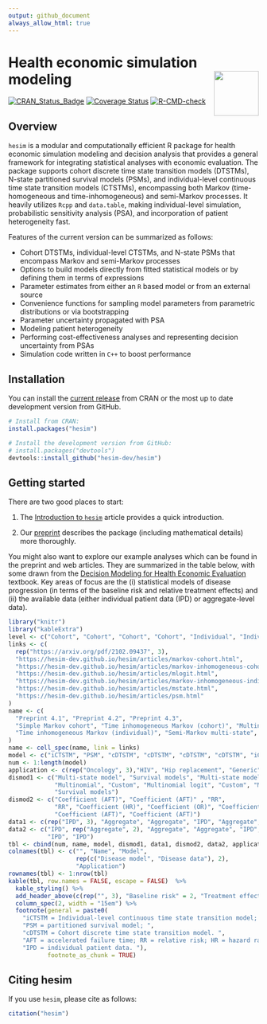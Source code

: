 ```yaml
---
output: github_document
always_allow_html: true
---
```


# Health economic simulation modeling <img src="man/figures/logo.png" align="right" width="90" />

<!-- badges: start -->
[![CRAN_Status_Badge](https://www.r-pkg.org/badges/version/hesim)](https://cran.r-project.org/package=hesim)
[![Coverage Status](https://codecov.io/gh/hesim-dev/hesim/branch/master/graph/badge.svg)](https://app.codecov.io/gh/hesim-dev/hesim)
[![R-CMD-check](https://github.com/hesim-dev/hesim/actions/workflows/R-CMD-check.yaml/badge.svg)](https://github.com/hesim-dev/hesim/actions/workflows/R-CMD-check.yaml)
<!-- badges: end -->

## Overview
`hesim` is a modular and computationally efficient R package for health economic simulation modeling and decision analysis that provides a general framework for integrating statistical analyses with economic evaluation. The package supports cohort discrete time state transition models (DTSTMs), N-state partitioned survival models (PSMs), and individual-level continuous time state transition models (CTSTMs), encompassing both Markov (time-homogeneous and time-inhomogeneous) and semi-Markov processes. It heavily utilizes `Rcpp` and `data.table`, making individual-level simulation, probabilistic sensitivity analysis (PSA), and incorporation of patient heterogeneity fast. 

Features of the current version can be summarized as follows:

* Cohort DTSTMs, individual-level CTSTMs, and N-state PSMs that encompass Markov and semi-Markov processes
* Options to build models directly from fitted statistical models or by defining them in terms of expressions
* Parameter estimates from either an `R` based model or from an external source
* Convenience functions for sampling model parameters from parametric distributions or via bootstrapping
* Parameter uncertainty propagated with PSA
* Modeling patient heterogeneity 
* Performing cost-effectiveness analyses and representing decision uncertainty from PSAs
* Simulation code written in `C++` to boost performance

## Installation
You can install the [current release](https://hesim-dev.github.io/hesim/) from CRAN or the most up to date development version from GitHub. 

```r
# Install from CRAN:
install.packages("hesim")

# Install the development version from GitHub:
# install.packages("devtools")
devtools::install_github("hesim-dev/hesim")
```

## Getting started
There are two good places to start: 

1. The [Introduction to `hesim`](https://hesim-dev.github.io/hesim/articles/intro.html) article provides a quick introduction.

2. Our [preprint](https://arxiv.org/abs/2102.09437) describes the package (including mathematical details) more thoroughly. 

You might also want to explore our example analyses which can be found in the preprint and web articles. They are summarized in the table below, with some drawn from the [Decision Modeling for Health Economic Evaluation](https://www.herc.ox.ac.uk/downloads/decision-modelling-for-health-economic-evaluation) textbook. Key areas of focus are the (i) statistical models of disease progression (in terms of the baseline risk and relative treatment effects) and (ii) the available data (either individual patient data (IPD) or aggregate-level data).

```r
library("knitr")
library("kableExtra")
level <- c("Cohort", "Cohort", "Cohort", "Cohort", "Individual", "Individual", "Cohort")
links <- c(
  rep("https://arxiv.org/pdf/2102.09437", 3),
  "https://hesim-dev.github.io/hesim/articles/markov-cohort.html",
  "https://hesim-dev.github.io/hesim/articles/markov-inhomogeneous-cohort.html",
  "https://hesim-dev.github.io/hesim/articles/mlogit.html",
  "https://hesim-dev.github.io/hesim/articles/markov-inhomogeneous-indiv.html",
  "https://hesim-dev.github.io/hesim/articles/mstate.html",
  "https://hesim-dev.github.io/hesim/articles/psm.html"
)
name <- c(
  "Preprint 4.1", "Preprint 4.2", "Preprint 4.3",
  "Simple Markov cohort", "Time inhomogeneous Markov (cohort)", "Multinomial logit",
  "Time inhomogeneous Markov (individual)", "Semi-Markov multi-state", "4-state PSM"
)
name <- cell_spec(name, link = links)
model <- c("iCTSTM", "PSM", "cDTSTM", "cDTSTM", "cDTSTM", "cDTSTM", "iCTSTM", "iCTSTM", "PSM")
num <- 1:length(model)
application <- c(rep("Oncology", 3),"HIV", "Hip replacement", "Generic", "Hip replacement", "Generic", "Oncology")
dismod1 <- c("Multi-state model", "Survival models", "Multi-state model (panel data)", 
             "Multinomial", "Custom", "Multinomial logit", "Custom", "Multi-state model", 
             "Survival models")
dismod2 <- c("Coefficient (AFT)", "Coefficient (AFT)" , "RR",
             "RR", "Coefficient (HR)", "Coefficient (OR)", "Coefficient (HR)", 
             "Coefficient (AFT)", "Coefficient (AFT)")
data1 <- c(rep("IPD", 3), "Aggregate", "Aggregate", "IPD", "Aggregate", "IPD", "IPD")
data2 <- c("IPD", rep("Aggregate", 2), "Aggregate", "Aggregate", "IPD", "Aggregate",
           "IPD", "IPD")
tbl <- cbind(num, name, model, dismod1, data1, dismod2, data2, application)
colnames(tbl) <- c("", "Name", "Model", 
                   rep(c("Disease model", "Disease data"), 2),
                   "Application")
rownames(tbl) <- 1:nrow(tbl)
kable(tbl, row.names = FALSE, escape = FALSE)  %>% 
  kable_styling() %>%
  add_header_above(c(rep("", 3), "Baseline risk" = 2, "Treatment effect" = 2, "")) %>%
  column_spec(2, width = "15em") %>%
  footnote(general = paste0(
    "iCTSTM = Individual-level continuous time state transition model; ",
    "PSM = partitioned survival model; ", 
    "cDTSTM = Cohort discrete time state transition model. ",
    "AFT = accelerated failure time; RR = relative risk; HR = hazard ratio; OR = odds ratio. ",
    "IPD = individual patient data. "),
           footnote_as_chunk = TRUE)
```

## Citing hesim
If you use `hesim`, please cite as follows:

```r
citation("hesim")
```
